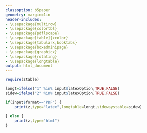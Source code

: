 ```yaml
---
classoption: b5paper
geometry: margin=1in
header-includes:
- \usepackage{multirow}
- \usepackage{colortbl}
- \usepackage{pdflscape}
- \usepackage[table]{xcolor}
- \usepackage{tabularx,booktabs}
- \usepackage{boxedminipage}
- \usepackage{graphicx}
- \usepackage{rotating}
- \usepackage{longtable}
output: html_document
---
```


```r
require(ztable)

longt=ifelse("1" %in% input$latexOption,TRUE,FALSE)
sidew=ifelse("2" %in% input$latexOption,TRUE,FALSE)

if(input$format=="PDF") { 
    print(z,type="latex",longtable=longt,sidewaystable=sidew)
    
} else {
    print(z,type="html") 
}    

```

